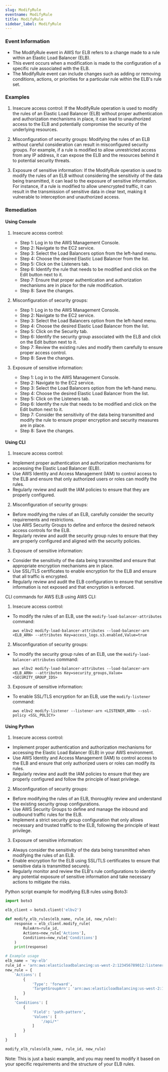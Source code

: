 ```yaml
--- 
slug: ModifyRule
eventname: ModifyRule
title: ModifyRule
sidebar_label: ModifyRule
---
```

                       
### Event Information

- The ModifyRule event in AWS for ELB refers to a change made to a rule within an Elastic Load Balancer (ELB).
- This event occurs when a modification is made to the configuration of a specific rule associated with the ELB.
- The ModifyRule event can include changes such as adding or removing conditions, actions, or priorities for a particular rule within the ELB's rule set.


### Examples

1. Insecure access control: If the ModifyRule operation is used to modify the rules of an Elastic Load Balancer (ELB) without proper authentication and authorization mechanisms in place, it can lead to unauthorized access to the ELB and potentially compromise the security of the underlying resources.

2. Misconfiguration of security groups: Modifying the rules of an ELB without careful consideration can result in misconfigured security groups. For example, if a rule is modified to allow unrestricted access from any IP address, it can expose the ELB and the resources behind it to potential security threats.

3. Exposure of sensitive information: If the ModifyRule operation is used to modify the rules of an ELB without considering the sensitivity of the data being transmitted, it can lead to the exposure of sensitive information. For instance, if a rule is modified to allow unencrypted traffic, it can result in the transmission of sensitive data in clear text, making it vulnerable to interception and unauthorized access.

### Remediation

#### Using Console

1. Insecure access control:
   - Step 1: Log in to the AWS Management Console.
   - Step 2: Navigate to the EC2 service.
   - Step 3: Select the Load Balancers option from the left-hand menu.
   - Step 4: Choose the desired Elastic Load Balancer from the list.
   - Step 5: Click on the Listeners tab.
   - Step 6: Identify the rule that needs to be modified and click on the Edit button next to it.
   - Step 7: Ensure that proper authentication and authorization mechanisms are in place for the rule modification.
   - Step 8: Save the changes.

2. Misconfiguration of security groups:
   - Step 1: Log in to the AWS Management Console.
   - Step 2: Navigate to the EC2 service.
   - Step 3: Select the Load Balancers option from the left-hand menu.
   - Step 4: Choose the desired Elastic Load Balancer from the list.
   - Step 5: Click on the Security tab.
   - Step 6: Identify the security group associated with the ELB and click on the Edit button next to it.
   - Step 7: Review the existing rules and modify them carefully to ensure proper access control.
   - Step 8: Save the changes.

3. Exposure of sensitive information:
   - Step 1: Log in to the AWS Management Console.
   - Step 2: Navigate to the EC2 service.
   - Step 3: Select the Load Balancers option from the left-hand menu.
   - Step 4: Choose the desired Elastic Load Balancer from the list.
   - Step 5: Click on the Listeners tab.
   - Step 6: Identify the rule that needs to be modified and click on the Edit button next to it.
   - Step 7: Consider the sensitivity of the data being transmitted and modify the rule to ensure proper encryption and security measures are in place.
   - Step 8: Save the changes.

#### Using CLI

1. Insecure access control:
- Implement proper authentication and authorization mechanisms for accessing the Elastic Load Balancer (ELB).
- Use AWS Identity and Access Management (IAM) to control access to the ELB and ensure that only authorized users or roles can modify the rules.
- Regularly review and audit the IAM policies to ensure that they are properly configured.

2. Misconfiguration of security groups:
- Before modifying the rules of an ELB, carefully consider the security requirements and restrictions.
- Use AWS Security Groups to define and enforce the desired network access controls for the ELB.
- Regularly review and audit the security group rules to ensure that they are properly configured and aligned with the security policies.

3. Exposure of sensitive information:
- Consider the sensitivity of the data being transmitted and ensure that appropriate encryption mechanisms are in place.
- Use SSL/TLS certificates to enable encryption for the ELB and ensure that all traffic is encrypted.
- Regularly review and audit the ELB configuration to ensure that sensitive information is not exposed and that encryption is enforced.

CLI commands for AWS ELB using AWS CLI:

1. Insecure access control:
- To modify the rules of an ELB, use the `modify-load-balancer-attributes` command:
  ```
  aws elbv2 modify-load-balancer-attributes --load-balancer-arn <ELB_ARN> --attributes Key=access_logs.s3.enabled,Value=true
  ```

2. Misconfiguration of security groups:
- To modify the security group rules of an ELB, use the `modify-load-balancer-attributes` command:
  ```
  aws elbv2 modify-load-balancer-attributes --load-balancer-arn <ELB_ARN> --attributes Key=security_groups,Value=<SECURITY_GROUP_IDS>
  ```

3. Exposure of sensitive information:
- To enable SSL/TLS encryption for an ELB, use the `modify-listener` command:
  ```
  aws elbv2 modify-listener --listener-arn <LISTENER_ARN> --ssl-policy <SSL_POLICY>
  ```

#### Using Python

1. Insecure access control:
- Implement proper authentication and authorization mechanisms for accessing the Elastic Load Balancer (ELB) in your AWS environment.
- Use AWS Identity and Access Management (IAM) to control access to the ELB and ensure that only authorized users or roles can modify its rules.
- Regularly review and audit the IAM policies to ensure that they are properly configured and follow the principle of least privilege.

2. Misconfiguration of security groups:
- Before modifying the rules of an ELB, thoroughly review and understand the existing security group configurations.
- Use AWS Security Groups to define and manage the inbound and outbound traffic rules for the ELB.
- Implement a strict security group configuration that only allows necessary and trusted traffic to the ELB, following the principle of least privilege.

3. Exposure of sensitive information:
- Always consider the sensitivity of the data being transmitted when modifying the rules of an ELB.
- Enable encryption for the ELB using SSL/TLS certificates to ensure that sensitive data is transmitted securely.
- Regularly monitor and review the ELB's rule configurations to identify any potential exposure of sensitive information and take necessary actions to mitigate the risks.

Python script example for modifying ELB rules using Boto3:

```python
import boto3

elb_client = boto3.client('elbv2')

def modify_elb_rules(elb_name, rule_id, new_rule):
    response = elb_client.modify_rule(
        RuleArn=rule_id,
        Actions=new_rule['Actions'],
        Conditions=new_rule['Conditions']
    )
    print(response)

# Example usage
elb_name = 'my-elb'
rule_id = 'arn:aws:elasticloadbalancing:us-west-2:123456789012:listener-rule/app/my-elb/1234567890abcdef/1234567890abcdef'
new_rule = {
    'Actions': [
        {
            'Type': 'forward',
            'TargetGroupArn': 'arn:aws:elasticloadbalancing:us-west-2:123456789012:targetgroup/my-target-group/1234567890abcdef'
        }
    ],
    'Conditions': [
        {
            'Field': 'path-pattern',
            'Values': [
                '/api/*'
            ]
        }
    ]
}

modify_elb_rules(elb_name, rule_id, new_rule)
```

Note: This is just a basic example, and you may need to modify it based on your specific requirements and the structure of your ELB rules.


 